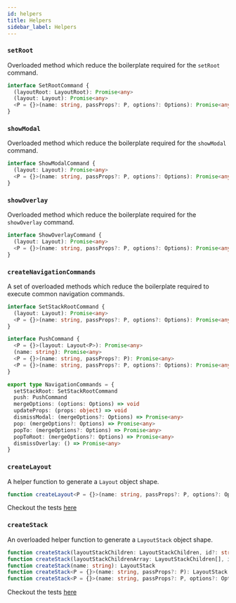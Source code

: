 ```yaml
---
id: helpers
title: Helpers
sidebar_label: Helpers
---
```


### `setRoot`

Overloaded method which reduce the boilerplate required for the `setRoot` command.

```ts
interface SetRootCommand {
  (layoutRoot: LayoutRoot): Promise<any>
  (layout: Layout): Promise<any>
  <P = {}>(name: string, passProps?: P, options?: Options): Promise<any>
}
```

### `showModal`

Overloaded method which reduce the boilerplate required for the `showModal` command.

```ts
interface ShowModalCommand {
  (layout: Layout): Promise<any>
  <P = {}>(name: string, passProps?: P, options?: Options): Promise<any>
}
```

### `showOverlay`

Overloaded method which reduce the boilerplate required for the `showOverlay` command.

```ts
interface ShowOverlayCommand {
  (layout: Layout): Promise<any>
  <P = {}>(name: string, passProps?: P, options?: Options): Promise<any>
}
```

### `createNavigationCommands`

A set of overloaded methods which reduce the boilerplate required to execute common navigation commands.

```ts
interface SetStackRootCommand {
  (layout: Layout): Promise<any>
  <P = {}>(name: string, passProps?: P, options?: Options): Promise<any>
}

interface PushCommand {
  <P = {}>(layout: Layout<P>): Promise<any>
  (name: string): Promise<any>
  <P = {}>(name: string, passProps?: P): Promise<any>
  <P = {}>(name: string, passProps?: P, options?: Options): Promise<any>
}

export type NavigationCommands = {
  setStackRoot: SetStackRootCommand
  push: PushCommand
  mergeOptions: (options: Options) => void
  updateProps: (props: object) => void
  dismissModal: (mergeOptions?: Options) => Promise<any>
  pop: (mergeOptions?: Options) => Promise<any>
  popTo: (mergeOptions?: Options) => Promise<any>
  popToRoot: (mergeOptions?: Options) => Promise<any>
  dismissOverlay: () => Promise<any>
}
```

### `createLayout`

A helper function to generate a `Layout` object shape.

```ts
function createLayout<P = {}>(name: string, passProps?: P, options?: Options): Layout
```

Checkout the tests [here](https://github.com/underscopeio/react-native-navigation-hooks/src/helpers/createLayout.test.ts)

### `createStack`

An overloaded helper function to generate a `LayoutStack` object shape.

```ts
function createStack(layoutStackChildren: LayoutStackChildren, id?: string, options?: Options): LayoutStack
function createStack(layoutStackChildrenArray: LayoutStackChildren[], id?: string, options?: Options): LayoutStack
function createStack(name: string): LayoutStack
function createStack<P = {}>(name: string, passProps?: P): LayoutStack
function createStack<P = {}>(name: string, passProps?: P, options?: Options): LayoutStack
```

Checkout the tests [here](https://github.com/underscopeio/react-native-navigation-hooks/src/helpers/createStack.test.ts)
